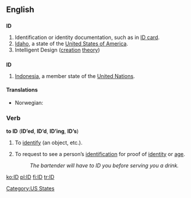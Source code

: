 {{see|Appendix:Variations of "id"}}

==English==

==={{abbreviation}}===
'''ID'''

# Identification or identity documentation, such as in [[ID card]].
# [[Idaho]], a state of the [[United States of America]].
# Intelligent Design ([[creation]] [[theory]])

==={{abbreviation}}===
'''ID'''
# [[Indonesia]], a member state of the [[United Nations]].

====Translations====
{{trans-top|identification or identity documentation, such as in ID card}}
*Norwegian: {{t-|no|ID|m}}
{{trans-mid}}
{{trans-bottom}}

===Verb===
'''to ID''' ('''ID’ed''', '''ID’d''', '''ID’ing''', '''ID’s''')

# {{transitive}} To [[identify]] (an object, etc.).
# {{transitive}} To request to see a person’s [[identification]] for proof of [[identity]] or [[age]].
#: ''The bartender will have to ID you before serving you a drink.''

[[Category:US States]]

[[ko:ID]]
[[pl:ID]]
[[fi:ID]]
[[tr:ID]]
